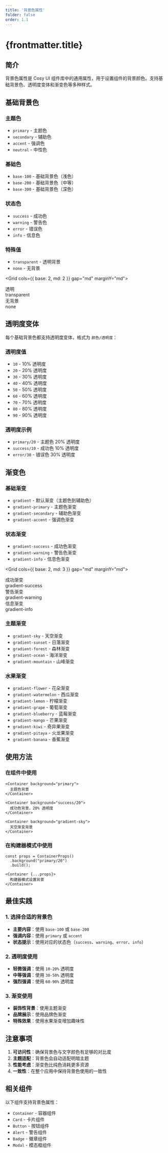 ```yaml
---
title: '背景色属性'
folder: false
order: 1.1
---
```



# {frontmatter.title}

## 简介

背景色属性是 Cosy UI 组件库中的通用属性，用于设置组件的背景颜色。支持基础背景色、透明度变体和渐变色等多种样式。

## 基础背景色

### 主题色
- `primary` - 主题色
- `secondary` - 辅助色
- `accent` - 强调色
- `neutral` - 中性色

<ThemeColorsShowcase />

### 基础色
- `base-100` - 基础背景色（浅色）
- `base-200` - 基础背景色（中等）
- `base-300` - 基础背景色（深色）

<BaseColorsShowcase />

### 状态色
- `success` - 成功色
- `warning` - 警告色
- `error` - 错误色
- `info` - 信息色

<StatusColorsShowcase />

### 特殊值
- `transparent` - 透明背景
- `none` - 无背景

<Grid cols={{ base: 2, md: 2 }} gap="md" marginY="md">
  <PlaceHolder width="full" height="lg" padding="md" background="transparent" class="cosy:border cosy:border-base-300 cosy:rounded-lg">
    <div class="cosy:text-center">
      <div class="cosy:text-sm cosy:font-medium cosy:text-base-content">透明</div>
      <div class="cosy:text-xs cosy:text-base-content/60 cosy:mt-1">transparent</div>
    </div>
  </PlaceHolder>
  <PlaceHolder width="full" height="lg" padding="md" background="none" class="cosy:border cosy:border-base-300 cosy:rounded-lg">
    <div class="cosy:text-center">
      <div class="cosy:text-sm cosy:font-medium cosy:text-base-content">无背景</div>
      <div class="cosy:text-xs cosy:text-base-content/60 cosy:mt-1">none</div>
    </div>
  </PlaceHolder>
</Grid>

## 透明度变体

每个基础背景色都支持透明度变体，格式为 `颜色/透明度`：

### 透明度值
- `10` - 10% 透明度
- `20` - 20% 透明度
- `30` - 30% 透明度
- `40` - 40% 透明度
- `50` - 50% 透明度
- `60` - 60% 透明度
- `70` - 70% 透明度
- `80` - 80% 透明度
- `90` - 90% 透明度

### 透明度示例
- `primary/20` - 主题色 20% 透明度
- `success/10` - 成功色 10% 透明度
- `error/30` - 错误色 30% 透明度

<OpacityShowcase />

## 渐变色

### 基础渐变
- `gradient` - 默认渐变（主题色到辅助色）
- `gradient-primary` - 主题色渐变
- `gradient-secondary` - 辅助色渐变
- `gradient-accent` - 强调色渐变

<BasicGradientsShowcase />

### 状态渐变
- `gradient-success` - 成功色渐变
- `gradient-warning` - 警告色渐变
- `gradient-info` - 信息色渐变

<Grid cols={{ base: 2, md: 3 }} gap="md" marginY="md">
  <PlaceHolder width="full" height="lg" padding="md" background="gradient-success" class="cosy:border cosy:border-base-300 cosy:rounded-lg">
    <div class="cosy:text-center">
      <div class="cosy:text-sm cosy:font-medium cosy:text-base-content">成功渐变</div>
      <div class="cosy:text-xs cosy:text-base-content/60 cosy:mt-1">gradient-success</div>
    </div>
  </PlaceHolder>
  <PlaceHolder width="full" height="lg" padding="md" background="gradient-warning" class="cosy:border cosy:border-base-300 cosy:rounded-lg">
    <div class="cosy:text-center">
      <div class="cosy:text-sm cosy:font-medium cosy:text-base-content">警告渐变</div>
      <div class="cosy:text-xs cosy:text-base-content/60 cosy:mt-1">gradient-warning</div>
    </div>
  </PlaceHolder>
  <PlaceHolder width="full" height="lg" padding="md" background="gradient-info" class="cosy:border cosy:border-base-300 cosy:rounded-lg">
    <div class="cosy:text-center">
      <div class="cosy:text-sm cosy:font-medium cosy:text-base-content">信息渐变</div>
      <div class="cosy:text-xs cosy:text-base-content/60 cosy:mt-1">gradient-info</div>
    </div>
  </PlaceHolder>
</Grid>

### 主题渐变
- `gradient-sky` - 天空渐变
- `gradient-sunset` - 日落渐变
- `gradient-forest` - 森林渐变
- `gradient-ocean` - 海洋渐变
- `gradient-mountain` - 山峰渐变

<ThemeGradientsShowcase />

### 水果渐变
- `gradient-flower` - 花朵渐变
- `gradient-watermelon` - 西瓜渐变
- `gradient-lemon` - 柠檬渐变
- `gradient-grape` - 葡萄渐变
- `gradient-blueberry` - 蓝莓渐变
- `gradient-mango` - 芒果渐变
- `gradient-kiwi` - 奇异果渐变
- `gradient-pitaya` - 火龙果渐变
- `gradient-banana` - 香蕉渐变

<FruitGradientsShowcase />

## 使用方法

### 在组件中使用
```astro
<Container background="primary">
  主题色背景
</Container>

<Container background="success/20">
  成功色背景，20% 透明度
</Container>

<Container background="gradient-sky">
  天空渐变背景
</Container>
```

### 在构建器模式中使用
```astro
const props = ContainerProps()
  .background("primary/20")
  .build();

<Container {...props}>
  构建器模式设置背景
</Container>
```

## 最佳实践

### 1. 选择合适的背景色
- **主要内容**：使用 `base-100` 或 `base-200`
- **强调内容**：使用 `primary` 或 `accent`
- **状态提示**：使用对应的状态色（`success`、`warning`、`error`、`info`）

### 2. 透明度使用
- **轻微强调**：使用 `10-20%` 透明度
- **中等强调**：使用 `30-50%` 透明度
- **强烈强调**：使用 `60-90%` 透明度

### 3. 渐变使用
- **装饰性背景**：使用主题渐变
- **品牌展示**：使用品牌色渐变
- **特殊效果**：使用水果渐变增加趣味性

## 注意事项

1. **可访问性**：确保背景色与文字颜色有足够的对比度
2. **主题适配**：背景色会自动适配明暗主题
3. **性能考虑**：渐变色比纯色消耗更多资源
4. **一致性**：在整个应用中保持背景色使用的一致性


## 相关组件

以下组件支持背景色属性：
- `Container` - 容器组件
- `Card` - 卡片组件
- `Button` - 按钮组件
- `Alert` - 警告组件
- `Badge` - 徽章组件
- `Modal` - 模态框组件
